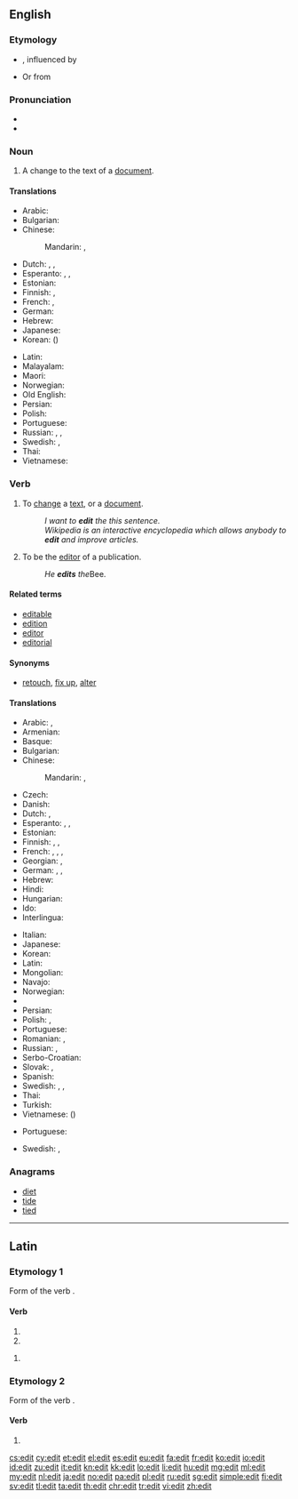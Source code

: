 {{also|édit|Edit}}
==English==
{{wikipedia|dab=edit}}

===Etymology===
*{{back-form|editor|nodot=8}}, influenced by {{etyl|fr|en}} {{term|éditer||edit, publish|lang=fr}}
*Or from {{etyl|la}} {{term|editus|lang=la}}

===Pronunciation===
* {{IPA|/ˈɛdɪt/}}
* {{rhymes|ɛdɪt}}

===Noun===
{{en-noun}}

# A change to the text of a [[document]].

====Translations====
{{trans-top|a change to the text of a document}}
* Arabic: {{t|ar|تحرير|m|tr=taḥrīr}}
* Bulgarian: {{t+|bg|редакция|f}}
* Chinese:
*: Mandarin: {{t+|cmn|編輯}}, {{t+|cmn|编辑|tr=biānjí}}
* Dutch: {{t+|nl|wijziging|f}}, {{t+|nl|aanpassing|f}}, {{t+|nl|bewerking|f}}
* Esperanto: {{t|eo|ŝanĝo}}, {{t|eo|modifo}}, {{t|eo|adapto}}
* Estonian: {{t|et|parandus}}
* Finnish: {{t+|fi|muokkaus}}, {{t+|fi|muutos}}
* French: {{t+|fr|modification|f}}, {{t+|fr|correction|f}}
* German: {{t+|de|Bearbeitung|f}}
* Hebrew: {{t|he|עריכה|f|tr=arikhá}}
* Japanese: {{t+|ja|編集|tr=へんしゅう, henshū}}
* Korean: {{t+|ko|편집|tr=pyeonjip}} ({{t+|ko|編輯}})
{{trans-mid}}
* Latin: {{t|la|correctio|corrēctiō}}
* Malayalam: {{t+|ml|സംശോധനം|tr=samśodhanaṁ}}
* Maori: {{t|mi|ētita}}
* Norwegian: {{t+|no|redigere}}
* Old English: {{t|ang|adihtan}}
* Persian: {{t+|fa|ویرایش|tr=virâyeš}}
* Polish: {{t|pl|edycja|f}}
* Portuguese: {{t+|pt|edição|f}}
* Russian: {{t+|ru|редакция|f}}, {{t+|ru|редактирование|n}}, {{t+|ru|правка|f}}
* Swedish: {{t+|sv|ändra}}, {{t+|sv|redigera}}
* Thai: {{t|th|การแก้ไข|tr=kār kæ̂k̄hị}}
* Vietnamese: {{t+|vi|biên tập|alt=sự biên tập}}
{{trans-bottom}}

===Verb===
{{en-verb}}

# To [[change]] a [[text]], or a [[document]].
#: ''I want to '''edit''' the this sentence.''
#: ''Wikipedia is an interactive encyclopedia which allows anybody to '''edit''' and improve articles.''
# {{context|transitive|lang=en}} To be the [[editor]] of a publication.
#: ''He '''edits''' the ''Bee.

====Related terms====
* [[editable]]
* [[edition]]
* [[editor]]
* [[editorial]]

====Synonyms====
* [[retouch]], [[fix up]], [[alter]]

====Translations====
{{trans-top|to change a text, or a document}}
* Arabic: {{t|ar|حرّر|tr=ḥárrara}}, {{t+|ar|عدّل|tr=ʿáddala}}
* Armenian: {{t|hy|խմբագրել}}
* Basque: {{t|eu|argitaratu}}
* Bulgarian: {{t+|bg|редактирам}}
* Chinese:
*: Mandarin: {{t+|cmn|編輯}}, {{t+|cmn|编辑|tr=biānjí}}
* Czech: {{t|cs|editovat}}
* Danish: {{t+|da|redigere}}
* Dutch: {{t+|nl|bewerken}}, {{t+|nl|wijzigen}}
* Esperanto: {{t|eo|ŝanĝi}}, {{t|eo|modifi}}, {{t+|eo|adapti}}
* Estonian: {{t|et|toimetama}}
* Finnish: {{t+|fi|muokata}}, {{t+|fi|muuttaa}}, {{t|fi|editoida}}
* French: {{t+|fr|modifier}}, {{t+|fr|corriger}}, {{t+|fr|rediger}}, {{t+|fr|éditer}}
* Georgian: {{t|ka|რედაქციის გაკეტება}}, {{t|ka|რედაქტირება}}
* German: {{t+|de|bearbeiten}}, {{t+|de|redigieren}}, {{t+|de|edieren}}
* Hebrew: {{t+|he|ערך|tr=arákh}}
* Hindi: {{t|hi|संपादन करना|tr=sampādan karnā}}
* Hungarian: {{t+|hu|szerkeszt}}
* Ido: {{t+|io|redaktar}}
* Interlingua: {{t|ia|editar}}
{{trans-mid}}
* Italian: {{t+|it|redigere}}
* Japanese: {{t|ja|編集する|tr=へんしゅうする, henshū-suru}}
* Korean: {{t+|ko|편집|tr=pyeonjyp-hada|alt=편집하다}}
* Latin: {{t|la|corrigō}}
* Mongolian: {{t|mn|редакторлах}}
* Navajo: {{t|nv|łahgo áshłééh}}
* Norwegian: {{t+|no|redigere}}
* {{trreq|ang}}
* Persian: {{t|fa|ویرایش کردن|tr=virâyeš kardan}}
* Polish: {{t+|pl|edytować}}, {{t|pl|redagować}}
* Portuguese: {{t+|pt|editar}}
* Romanian: {{t+|ro|editare|f}}, {{t+|ro|edita}}
* Russian: {{t+|ru|редактировать|impf}}, {{t+|ru|изменять|impf}}
* Serbo-Croatian: {{t|sh|urediti}}
* Slovak: {{t|sk|zmeniť}}, {{t|sk|editovať}}
* Spanish: {{t+|es|editar}}
* Swedish: {{t+|sv|redigera}}, {{t+|sv|bearbeta}}, {{t+|sv|ändra}}
* Thai: {{t+|th|แก้ไข|tr=kæ̂k̄hị}}
* Turkish: <!-- ''lit.'' to change --> {{t+|tr|değiştirmek}}
* Vietnamese: {{t+|vi|biên tập}} ({{t|vi|編輯}})
{{trans-bottom}}

{{trans-top|be editor of a publication}}
* Portuguese: {{t+|pt|editar}}
{{trans-mid}}
* Swedish: {{t+|sv|författare|c}}, {{t+|sv|journalist|c}}
{{trans-bottom}}

===Anagrams===
* [[diet]]
* [[tide]]
* [[tied]]

----

==Latin==

===Etymology 1===
Form of the verb {{term|edō||{{la-conj-form-gloss/edo}}|lang=la}}.

====Verb====
{{la-verb-form|edit}}

# {{conjugation of|edō||3|s|pres|act|ind|lang=la}}{{la-conj-form-gloss|edo|3|s|pres|act|ind}}
# {{conjugation of|edō||3|s|pres|act|sub|lang=la}}{{la-conj-form-gloss|edo|3|s|pres|act|sub}}

{{la-verb-form|ēdit}}

# {{conjugation of|edō||3|s|perf|act|ind|lang=la}}{{la-conj-form-gloss|edo|3|s|perf|act|ind}}

===Etymology 2===
Form of the verb {{term|ēdō||{{la-conj-form-gloss/edo(2)}}|lang=la}}.

====Verb====
{{la-verb-form|ēdit}}

# {{conjugation of|ēdō||3|s|pres|act|ind|lang=la}}{{la-conj-form-gloss|edo(2)|3|s|pres|act|ind}}

[[cs:edit]]
[[cy:edit]]
[[et:edit]]
[[el:edit]]
[[es:edit]]
[[eu:edit]]
[[fa:edit]]
[[fr:edit]]
[[ko:edit]]
[[io:edit]]
[[id:edit]]
[[zu:edit]]
[[it:edit]]
[[kn:edit]]
[[kk:edit]]
[[lo:edit]]
[[li:edit]]
[[hu:edit]]
[[mg:edit]]
[[ml:edit]]
[[my:edit]]
[[nl:edit]]
[[ja:edit]]
[[no:edit]]
[[pa:edit]]
[[pl:edit]]
[[ru:edit]]
[[sg:edit]]
[[simple:edit]]
[[fi:edit]]
[[sv:edit]]
[[tl:edit]]
[[ta:edit]]
[[th:edit]]
[[chr:edit]]
[[tr:edit]]
[[vi:edit]]
[[zh:edit]]